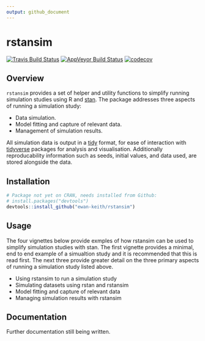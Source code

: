 ```yaml
---
output: github_document
---
```


<!-- README.md is generated from README.Rmd. Please edit that file -->
rstansim 
============================================

[![Travis Build Status](https://travis-ci.org/Ewan-Keith/rstansim.svg?branch=master)](https://travis-ci.org/Ewan-Keith/rstansim)
[![AppVeyor Build Status](https://ci.appveyor.com/api/projects/status/github/Ewan-Keith/rstansim?branch=master&svg=true)](https://ci.appveyor.com/project/Ewan-Keith/rstansim)
[![codecov](https://codecov.io/gh/Ewan-Keith/rstansim/branch/master/graph/badge.svg)](https://codecov.io/gh/Ewan-Keith/rstansim)

Overview
--------

`rstansim` provides a set of helper and utility functions to simplify running simulation studies using R and [stan](http://mc-stan.org/). The package addresses three aspects of running a simulation study:

* Data simulation. 
* Model fitting and capture of relevant data.
* Management of simulation results.

All simulation data is output in a [tidy](https://cran.r-project.org/web/packages/tidyr/vignettes/tidy-data.html) format, for ease of interaction with [tidyverse](https://www.tidyverse.org/) packages for analysis and visualisation. Additionally reproducability information such as seeds, initial values, and data used, are stored alongside the data. 


Installation
------------

```r
# Package not yet on CRAN, needs installed from Github:
# install.packages("devtools")
devtools::install_github("ewan-keith/rstansim")
```

Usage
-----

The four vignettes below provide exmples of how rstansim can be used to simplify simulation studies with stan. The first vignette provides a minimal, end to end example of a simualtion study and it is recommended that this is read first. The next three provide greater detail on the three primary aspects of running a simulation study listed above.

* Using rstansim to run a simulation study
* Simulating datasets using rstan and rstansim
* Model fitting and capture of relevant data
* Managing simulation results with rstansim

Documentation
-----

Further documentation still being written.
